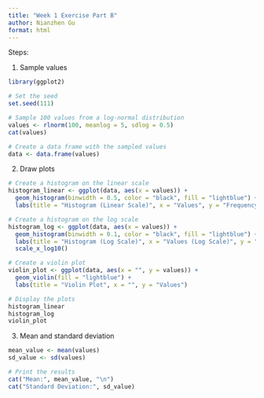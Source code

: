 ```yaml
---
title: "Week 1 Exercise Part B"
author: Nianzhen Gu
format: html
---
```


Steps:

1. Sample values
```r
library(ggplot2)

# Set the seed
set.seed(111)

# Sample 100 values from a log-normal distribution
values <- rlnorm(100, meanlog = 5, sdlog = 0.5)
cat(values)

# Create a data frame with the sampled values
data <- data.frame(values)
```

2. Draw plots
```r
# Create a histogram on the linear scale
histogram_linear <- ggplot(data, aes(x = values)) +
  geom_histogram(binwidth = 0.5, color = "black", fill = "lightblue") +
  labs(title = "Histogram (Linear Scale)", x = "Values", y = "Frequency")

# Create a histogram on the log scale
histogram_log <- ggplot(data, aes(x = values)) +
  geom_histogram(binwidth = 0.1, color = "black", fill = "lightblue") +
  labs(title = "Histogram (Log Scale)", x = "Values (Log Scale)", y = "Frequency") +
  scale_x_log10()

# Create a violin plot
violin_plot <- ggplot(data, aes(x = "", y = values)) +
  geom_violin(fill = "lightblue") +
  labs(title = "Violin Plot", x = "", y = "Values")

# Display the plots
histogram_linear
histogram_log
violin_plot
```


3. Mean and standard deviation

```r
mean_value <- mean(values)
sd_value <- sd(values)

# Print the results
cat("Mean:", mean_value, "\n")
cat("Standard Deviation:", sd_value)
```
